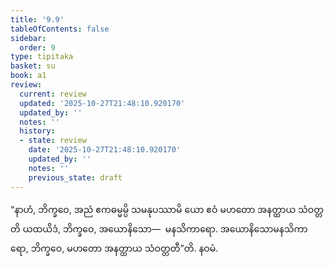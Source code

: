 ```yaml
---
title: '9.9'
tableOfContents: false
sidebar:
  order: 9
type: tipitaka
basket: su
book: a1
review:
  current: review
  updated: '2025-10-27T21:48:10.920170'
  updated_by: ''
  notes: ''
  history:
  - state: review
    date: '2025-10-27T21:48:10.920170'
    updated_by: ''
    notes: ''
    previous_state: draft
---
```



<ReviewStatus review={frontmatter.review} showDetails={true} />

<HypothesisAnnotation frontmatter={frontmatter} />

<DynamicBreadcrumb />

<Division number="90" book="a1" e="ch" v="15" p="15">

<Paragraph number="189" book="a1">
“နာဟံ, ဘိက္ခဝေ, အညံ ဧကဓမ္မမ္ပိ သမနုပဿာမိ ယော ဧဝံ မဟတော အနတ္ထာယ သံဝတ္တတိ ယထယိဒံ, ဘိက္ခဝေ, အယောနိသော—  မနသိကာရော. အယောနိသောမနသိကာရော, ဘိက္ခဝေ, မဟတော အနတ္ထာယ သံဝတ္တတီ”တိ.

</Paragraph>
</Division>

<Paragraph number="190" type="center" book="a1">
နဝမံ.
</Paragraph>
